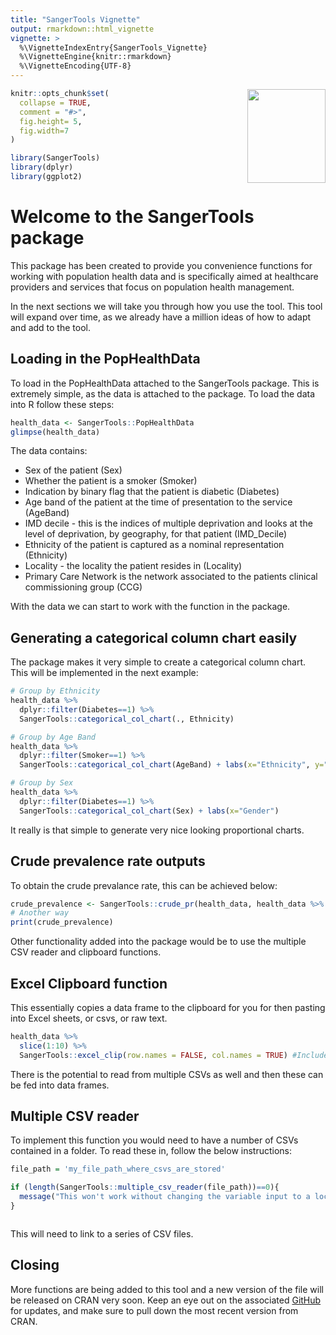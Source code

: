 ```yaml
---
title: "SangerTools Vignette"
output: rmarkdown::html_vignette
vignette: >
  %\VignetteIndexEntry{SangerTools_Vignette}
  %\VignetteEngine{knitr::rmarkdown}
  %\VignetteEncoding{UTF-8}
---
```


<p><img src = "sangertoolshex.png" width = "125px" height = "150px" align="right"></a></p>

```r
knitr::opts_chunk$set(
  collapse = TRUE,
  comment = "#>",
  fig.height= 5, 
  fig.width=7
)
```




```r
library(SangerTools)
library(dplyr)
library(ggplot2)
```


# Welcome to the SangerTools package

This package has been created to provide you convenience functions for working with population health data and is specifically aimed at healthcare providers and services that focus on population health management. 

In the next sections we will take you through how you use the tool. This tool will expand over time, as we already have a million ideas of how to adapt and add to the tool. 

## Loading in the PopHealthData

To load in the PopHealthData attached to the SangerTools package. This is extremely simple, as the data is attached to the package. To load the data into R follow these steps:

```r
health_data <- SangerTools::PopHealthData
glimpse(health_data)
```

The data contains:

- Sex of the patient (Sex)
- Whether the patient is a smoker (Smoker)
- Indication by binary flag that the patient is diabetic (Diabetes)
- Age band of the patient at the time of presentation to the service (AgeBand)
- IMD decile - this is the indices of multiple deprivation and looks at the level of deprivation, by geography, for that patient (IMD_Decile)
- Ethnicity of the patient is captured as a nominal representation (Ethnicity)
- Locality - the locality the patient resides in (Locality)
- Primary Care Network is the network associated to the patients clinical commissioning group (CCG)


With the data we can start to work with the function in the package.

## Generating a categorical column chart easily

The package makes it very simple to create a categorical column chart. This will be implemented in the next example:

```r
# Group by Ethnicity
health_data %>% 
  dplyr::filter(Diabetes==1) %>% 
  SangerTools::categorical_col_chart(., Ethnicity)

# Group by Age Band
health_data %>% 
  dplyr::filter(Smoker==1) %>% 
  SangerTools::categorical_col_chart(AgeBand) + labs(x="Ethnicity", y="Patient Number")

# Group by Sex
health_data %>% 
  dplyr::filter(Diabetes==1) %>% 
  SangerTools::categorical_col_chart(Sex) + labs(x="Gender")
```

It really is that simple to generate very nice looking proportional charts. 

## Crude prevalence rate outputs

To obtain the crude prevalance rate, this can be achieved below:

```r
crude_prevalence <- SangerTools::crude_pr(health_data, health_data %>% dplyr::filter(Diabetes==1), Locality)
# Another way
print(crude_prevalence)

```

Other functionality added into the package would be to use the multiple CSV reader and clipboard functions.

## Excel Clipboard function

This essentially copies a data frame to the clipboard for you for then pasting into Excel sheets, or csvs, or raw text.

```r
health_data %>%
  slice(1:10) %>%
  SangerTools::excel_clip(row.names = FALSE, col.names = TRUE) #Include column names

```

There is the potential to read from multiple CSVs as well and then these can be fed into data frames.


## Multiple CSV reader

To implement this function you would need to have a number of CSVs contained in a folder. To read these in, follow the below instructions:

```r
file_path = 'my_file_path_where_csvs_are_stored'

if (length(SangerTools::multiple_csv_reader(file_path))==0){
  message("This won't work without changing the variable input to a local file path with CSVs in")
}



```

This will need to link to a series of CSV files. 


## Closing 

More functions are being added to this tool and a new version of the file will be released on CRAN very soon. Keep an eye out on the associated [GitHub](https://github.com/ald0405/SangerTools) for updates, and make sure to pull down the most recent version from CRAN. 

